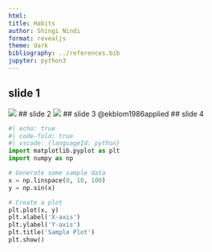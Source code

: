 ```yaml
---
html:
title: Habits
author: Shingi Nindi
format: revealjs
theme: dark
bibliography: ../references.bib
jupyter: python3
---
```


## slide 1
![](images/pictureA.jpg)
## slide 2
![](images/pictureB.jpg)
## slide 3
@ekblom1986applied
## slide 4

```python
#| echo: true
#| code-fold: true
#| vscode: {languageId: python}
import matplotlib.pyplot as plt
import numpy as np

# Generate some sample data
x = np.linspace(0, 10, 100)
y = np.sin(x)

# Create a plot
plt.plot(x, y)
plt.xlabel('X-axis')
plt.ylabel('Y-axis')
plt.title('Sample Plot')
plt.show()
```

